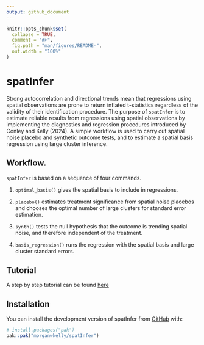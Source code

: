 ```yaml
---
output: github_document
---
```


<!-- README.md is generated from README.Rmd. Please edit that file -->

```r
knitr::opts_chunk$set(
  collapse = TRUE,
  comment = "#>",
  fig.path = "man/figures/README-",
  out.width = "100%"
)
```

# spatInfer

<!-- badges: start -->

<!-- badges: end -->

Strong autocorrelation and directional trends mean that regressions using spatial observations are prone to return inflated t-statistics regardless of the validity of their identification procedure. The purpose of `spatInfer` is to estimate reliable results from regressions using spatial observations by implementing the diagnostics and regression procedures introduced by Conley and Kelly (2024). A simple workflow is used to carry out spatial noise placebo and synthetic outcome tests, and to estimate a spatial basis regression using large cluster inference.

## Workflow.

`spatInfer` is based on a sequence of four commands.

1.  `optimal_basis()` gives the spatial basis to include in regressions.

2.  `placebo()` estimates treatment significance from spatial noise placebos and chooses the optimal number of large clusters for standard error estimation.

3.  `synth()` tests the null hypothesis that the outcome is trending spatial noise, and therefore independent of the treatment.

4.  `basis_regression()` runs the regression with the spatial basis and large cluster standard errors.

## Tutorial

A step by step tutorial can be found [here](https://morganwkelly.github.io/spatInfer_tutor/)

## Installation

You can install the development version of spatInfer from [GitHub](https://github.com/) with:

``` r
# install.packages("pak")
pak::pak("morganwkelly/spatInfer")
```
